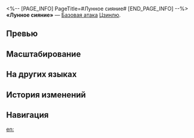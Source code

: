 <%-- [PAGE_INFO]
PageTitle=#Лунное сияние#
[END_PAGE_INFO] --%>
{{Навык Инфобокс
|Название         = Лунное сияние
|Изображение      = Навык Лунное сияние.png
|Персонаж         = Цзинлю
|Тип              = Базовая атака
|Тэг              = Одиночная атака
|УронСтойк        = 10
|ЭнергияГен       = 20
|Энергия          = 
|Длительность     = 
|Описание         = Наносит выбранному противнику ледяной урон, равный {{Цвет|Выделенный|50%—110%}} от силы атаки Цзинлю.
|Свойство1        = 
|Масштабирование1 = 
}}
'''«Лунное сияние»''' — [[Базовая атака]] [[Цзинлю]].

==Превью==
{{Превью
|Файл = Лунное сияние Превью
}}

==Масштабирование==
{{Масштабирование навыка|тип=Базовая атака
|50%;60%;70%;80%;90%;100%;110%;120%;130%;140%
}}

==На других языках==
{{На других языках
|en   = Lucent Moonglow
|zhs  = 流影方晖
|zht  = 流影方暉
|ja   = {{Rubi|流影穿|りゅうえいせん}}
|ko   = 빛나는 달빛
|es   = Brillo resplandeciente
|fr   = Lueur sélénite
|ru   = Лунное сияние
|th   = Lucent Moonglow
|vi   = Ánh Trăng Soi Bóng
|de   = Strahlendes Mondleuchten
|id   = Lucent Moonglow
|pt   = Brilho da Lua Luzente
}}

==История изменений==
{{История изменений|3.5}}

==Навигация==
{{Навык Навбокс|Цзинлю}}

[[en:]]
